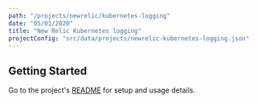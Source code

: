 ```yaml
---
path: "/projects/newrelic/kubernetes-logging"
date: "05/01/2020"
title: "New Relic Kubernetes logging"
projectConfig: "src/data/projects/newrelic-kubernetes-logging.json"
---
```


## Getting Started

Go to the project's [README](https://github.com/newrelic/kubernetes-logging#readme) for setup and usage details.





